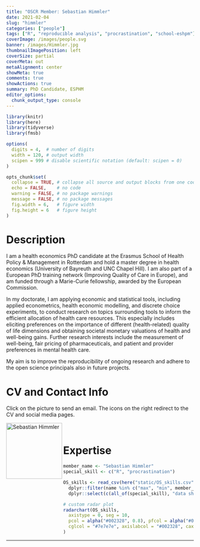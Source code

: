 ```yaml
---
title: "OSCR Member: Sebastian Himmler"
date: 2021-02-04
slug: "himmler"
categories: ["people"]
tags: ["R", "reproducible analysis", "procrastination", "school-eshpm"] # top 3 categories + unique + school
coverImage: /images/people.svg
banner: /images/Himmler.jpg
thumbnailImagePosition: left
coverSize: partial
coverMeta: out
metaAlignment: center
showMeta: true
comments: true
showActions: true
summary: PhD Candidate, ESPHM
editor_options: 
  chunk_output_type: console
---
```


```r

library(knitr)
library(here)
library(tidyverse)
library(fmsb)

options(
  digits = 4,  # number of digits
  width = 120, # output width
  scipen = 999 # disable scientific notation (default: scipen = 0)
)

opts_chunk$set(
  collapse = TRUE, # collapse all source and output blocks from one code chunk into a single block
  echo = FALSE,    # no code
  warning = FALSE, # no package warnings
  message = FALSE, # no package messages
  fig.width = 6,   # figure width
  fig.height = 6   # figure height
)

```

# Description

I am a health economics PhD candidate at the Erasmus School of Health Policy & Management in Rotterdam and hold a master degree in health economics (University of Bayreuth and UNC Chapel Hill). I am also part of a European PhD training network (Improving Quality of Care in Europe), and am funded through a Marie-Curie fellowship, awarded by the European Commission.

In my doctorate, I am applying economic and statistical tools, including applied econometrics, health economic modelling, and discrete choice experiments, to conduct research on topics surrounding tools to inform the efficient allocation of health care resources. This especially includes eliciting preferences on the importance of different (health-related) quality of life dimensions and obtaining societal monetary valuations of health and well-being gains. Further research interests include the measurement of well-being, fair pricing of pharmaceuticals, and patient and provider preferences in mental health care.

My aim is to improve the reproducibility of ongoing research and adhere to the open science principals also in future projects.

# CV and Contact Info

Click on the picture to send an email. The icons on the right redirect to the CV and social media pages.

<!-- EMAIL -->
<p>
  <a href="mailto:himmler@eshpm.eur.nl">
  <img border="0" alt="Sebastian Himmler" src="/images/Himmler.jpg" width="150" height="150" align="left">
  </a>
</p>

<!-- CV -->
<p align="center">
  <a href="https://www.sebastianhimmler.com/media/resume.pdf" class="fa fa-file fa-2x" style="color:#00B969;">
  </a>
</p>

<!-- TWITTER -->
<p align="center">
  <a href="https://twitter.com/Sebastian_Him" class="fa fa-twitter fa-2x">
  </a>
</p>

<!-- PERSONAL WEBSITE -->
<p align="center">
  <a href="https://www.sebastianhimmler.com/" class="fa fa-link fa-2x" style="color:#000000;">
  </a>
</p>

<BR>

# Expertise

```r

member_name <- "Sebastian Himmler"
special_skill <- c("R", "procrastination")

OS_skills <- read_csv(here("static/OS_skills.csv")) %>%
  dplyr::filter(name %in% c("max", "min", member_name)) %>%
  dplyr::select(c(all_of(special_skill), "data sharing", "open source software", "data management", "reproducible analysis", "open access", "preregistration"))

# custom radar plot
radarchart(OS_skills,
  axistype = 0, seg = 10,
  pcol = alpha("#002328", 0.8), pfcol = alpha("#00B969", 0.6), plwd = 4, centerzero = TRUE, # polygon
  cglcol = "#7e7e7e", axislabcol = "#002328", caxislabels = seq(0, 10, 2), cglwd = 0.8 # grid
)

```

***


